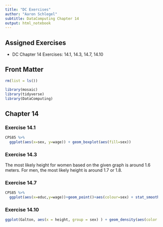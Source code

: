 ```yaml
---
title: "DC Exercises"
author: "Aaron Schlegel"
subtitle: DataComputing Chapter 14
output: html_notebook
---
```


## Assigned Exercises

- DC Chapter 14 Exercises: 14.1, 14.3, 14.7, 14.10

## Front Matter
```r
rm(list = ls())

library(mosaic)
library(tidyverse)
library(DataComputing)
```


## Chapter 14

### Exercise 14.1
```r
CPS85 %>%
  ggplot(aes(x=sex, y=wage)) + geom_boxplot(aes(fill=sex))
```


### Exercise 14.3
The most likely height for women based on the given graph is around 1.6 meters.  For men, the most likely height is around 1.7 or 1.8.


### Exercise 14.7
```r
CPS85 %>%
  ggplot(aes(x=educ,y=wage))+geom_point()+aes(colour=sex) + stat_smooth(method=lm) 
```


### Exercise 14.10
```r
ggplot(Galton, aes(x = height, group = sex) ) + geom_density(aes(color = sex, fill = sex), alpha = 0.5)
```












